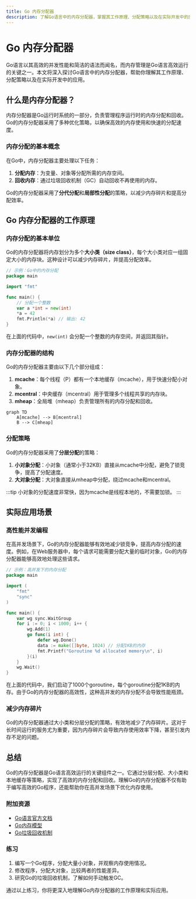 ```yaml
---
title: Go 内存分配器
description: 了解Go语言中的内存分配器，掌握其工作原理、分配策略以及在实际开发中的应用场景。
---
```


# Go 内存分配器

Go语言以其高效的并发性能和简洁的语法而闻名，而内存管理是Go语言高效运行的关键之一。本文将深入探讨Go语言中的内存分配器，帮助你理解其工作原理、分配策略以及在实际开发中的应用。

## 什么是内存分配器？

内存分配器是Go运行时系统的一部分，负责管理程序运行时的内存分配和回收。Go的内存分配器采用了多种优化策略，以确保高效的内存使用和快速的分配速度。

### 内存分配的基本概念

在Go中，内存分配器主要处理以下任务：

1. **分配内存**：为变量、对象等分配所需的内存空间。
2. **回收内存**：通过垃圾回收机制（GC）自动回收不再使用的内存。

Go的内存分配器采用了**分代分配**和**局部性分配**的策略，以减少内存碎片和提高分配效率。

## Go 内存分配器的工作原理

### 内存分配的基本单位

Go的内存分配器将内存划分为多个**大小类（size class）**，每个大小类对应一组固定大小的内存块。这种设计可以减少内存碎片，并提高分配效率。

```go
// 示例：Go中的内存分配
package main

import "fmt"

func main() {
    // 分配一个整数
    var a *int = new(int)
    *a = 42
    fmt.Println(*a) // 输出: 42
}
```

在上面的代码中，`new(int)` 会分配一个整数的内存空间，并返回其指针。

### 内存分配器的结构

Go的内存分配器主要由以下几个部分组成：

1. **mcache**：每个线程（P）都有一个本地缓存（mcache），用于快速分配小对象。
2. **mcentral**：中央缓存（mcentral）用于管理多个线程共享的内存块。
3. **mheap**：全局堆（mheap）负责管理所有的内存分配和回收。

```mermaid
graph TD
    A[mcache] --> B[mcentral]
    B --> C[mheap]
```

### 分配策略

Go的内存分配器采用了**分层分配**的策略：

1. **小对象分配**：小对象（通常小于32KB）直接从mcache中分配，避免了锁竞争，提高了分配速度。
2. **大对象分配**：大对象直接从mheap中分配，绕过mcache和mcentral。

:::tip
小对象的分配速度非常快，因为mcache是线程本地的，不需要加锁。
:::

## 实际应用场景

### 高性能并发编程

在高并发场景下，Go的内存分配器能够有效地减少锁竞争，提高内存分配的速度。例如，在Web服务器中，每个请求可能需要分配大量的临时对象，Go的内存分配器能够高效地处理这些请求。

```go
// 示例：高并发下的内存分配
package main

import (
    "fmt"
    "sync"
)

func main() {
    var wg sync.WaitGroup
    for i := 0; i < 1000; i++ {
        wg.Add(1)
        go func(i int) {
            defer wg.Done()
            data := make([]byte, 1024) // 分配1KB的内存
            fmt.Printf("Goroutine %d allocated memory\n", i)
        }(i)
    }
    wg.Wait()
}
```

在上面的代码中，我们启动了1000个goroutine，每个goroutine分配1KB的内存。由于Go的内存分配器的高效性，这种高并发的内存分配不会导致性能瓶颈。

### 减少内存碎片

Go的内存分配器通过大小类和分层分配的策略，有效地减少了内存碎片。这对于长时间运行的服务尤为重要，因为内存碎片会导致内存使用效率下降，甚至引发内存不足的问题。

## 总结

Go的内存分配器是Go语言高效运行的关键组件之一。它通过分层分配、大小类和本地缓存等策略，实现了高效的内存分配和回收。理解Go的内存分配器不仅有助于编写高效的Go程序，还能帮助你在高并发场景下优化内存使用。

### 附加资源

- [Go语言官方文档](https://golang.org/doc/)
- [Go内存模型](https://golang.org/ref/mem)
- [Go垃圾回收机制](https://blog.golang.org/ismmkeynote)

### 练习

1. 编写一个Go程序，分配大量小对象，并观察内存使用情况。
2. 修改程序，分配大对象，比较两者的性能差异。
3. 研究Go的垃圾回收机制，了解如何手动触发GC。

通过以上练习，你将更深入地理解Go内存分配器的工作原理和实际应用。